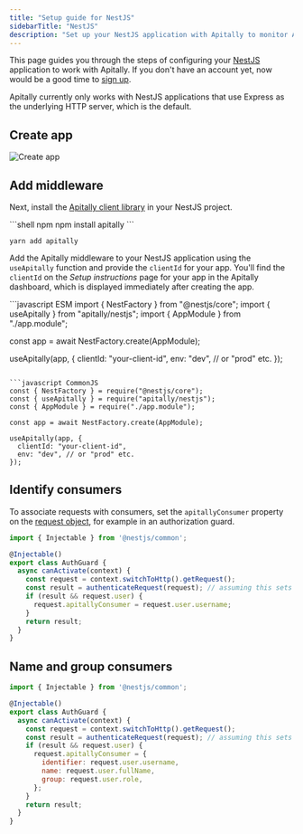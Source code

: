 ```yaml
---
title: "Setup guide for NestJS"
sidebarTitle: "NestJS"
description: "Set up your NestJS application with Apitally to monitor API requests, errors, performance and uptime."
---
```



This page guides you through the steps of configuring your [NestJS](https://nestjs.com) application to work with Apitally. If you don't have an account yet, now would be a good time to [sign up](https://app.apitally.io/?signup).

<SetupGuideStartSnippet framework="NestJS" />

<Warning>Apitally currently only works with NestJS applications that use Express as the underlying HTTP server, which is the default.</Warning>

## Create app

<CreateAppSnippet1 framework="NestJS" />

![Create app](https://assets.apitally.io/docs/create-app-nestjs.webp)

<CreateAppSnippet2 />

## Add middleware

Next, install the [Apitally client library](https://www.npmjs.com/package/apitally) in your NestJS project.

<CodeGroup>
```shell npm
npm install apitally
```

```shell yarn
yarn add apitally
```
</CodeGroup>

Add the Apitally middleware to your NestJS application using the `useApitally` function and provide the `clientId` for your app.
You'll find the `clientId` on the _Setup instructions_ page for your app in the Apitally dashboard, which is displayed immediately after creating the app.

<CodeGroup>
```javascript ESM
import { NestFactory } from "@nestjs/core";
import { useApitally } from "apitally/nestjs";
import { AppModule } from "./app.module";

const app = await NestFactory.create(AppModule);

useApitally(app, {
  clientId: "your-client-id",
  env: "dev", // or "prod" etc.
});
```

```javascript CommonJS
const { NestFactory } = require("@nestjs/core");
const { useApitally } = require("apitally/nestjs");
const { AppModule } = require("./app.module");

const app = await NestFactory.create(AppModule);

useApitally(app, {
  clientId: "your-client-id",
  env: "dev", // or "prod" etc.
});
```
</CodeGroup>

<div className="mt-4">
  <Snippet file="middleware-first-note.mdx" />
</div>

<Snippet file="add-middleware-check.mdx" />

## Identify consumers

<Snippet file="identify-consumers.mdx" />

To associate requests with consumers, set the `apitallyConsumer` property on the [request object](https://expressjs.com/en/api.html#req), for example in an authorization guard.

```javascript
import { Injectable } from '@nestjs/common';

@Injectable()
export class AuthGuard {
  async canActivate(context) {
    const request = context.switchToHttp().getRequest();
    const result = authenticateRequest(request); // assuming this sets request.user
    if (result && request.user) {
      request.apitallyConsumer = request.user.username;
    }
    return result;
  }
}
```

<ConsumerIdentifierSnippet />

<Snippet file="identify-consumers-check.mdx" />

## Name and group consumers

<ConsumerNameGroupSnippet language="javascript" />

```javascript
import { Injectable } from '@nestjs/common';

@Injectable()
export class AuthGuard {
  async canActivate(context) {
    const request = context.switchToHttp().getRequest();
    const result = authenticateRequest(request); // assuming this sets request.user
    if (result && request.user) {
      request.apitallyConsumer = {
        identifier: request.user.username,
        name: request.user.fullName,
        group: request.user.role,
      };
    }
    return result;
  }
}
```
